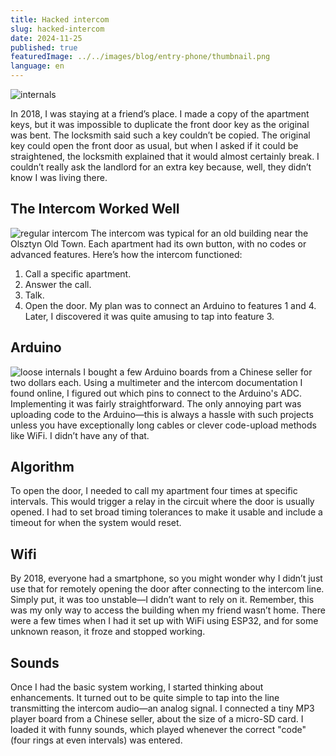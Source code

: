 ```yaml
---
title: Hacked intercom
slug: hacked-intercom
date: 2024-11-25
published: true
featuredImage: ../../images/blog/entry-phone/thumbnail.png
language: en
---
```



![internals](../../images/blog/entry-phone/finished-internals.png "internals")

In 2018, I was staying at a friend’s place. I made a copy of the apartment keys, but it was impossible to duplicate the front door key as the original was bent. The locksmith said such a key couldn’t be copied. The original key could open the front door as usual, but when I asked if it could be straightened, the locksmith explained that it would almost certainly break. I couldn’t really ask the landlord for an extra key because, well, they didn’t know I was living there.

## The Intercom Worked Well
![regular intercom](../../images/blog/entry-phone/external.png "regular intercom")
The intercom was typical for an old building near the Olsztyn Old Town. Each apartment had its own button, with no codes or advanced features. Here’s how the intercom functioned:
1. Call a specific apartment.
2. Answer the call.
3. Talk.
4. Open the door.
My plan was to connect an Arduino to features 1 and 4. Later, I discovered it was quite amusing to tap into feature 3.

## Arduino
![loose internals](../../images/blog/entry-phone/loose-internals.jpg "loose internals")
I bought a few Arduino boards from a Chinese seller for two dollars each. Using a multimeter and the intercom documentation I found online, I figured out which pins to connect to the Arduino's ADC. Implementing it was fairly straightforward. The only annoying part was uploading code to the Arduino—this is always a hassle with such projects unless you have exceptionally long cables or clever code-upload methods like WiFi. I didn’t have any of that.
<Youtube videoId="6tuDXU8ow9M" />


## Algorithm
To open the door, I needed to call my apartment four times at specific intervals. This would trigger a relay in the circuit where the door is usually opened. I had to set broad timing tolerances to make it usable and include a timeout for when the system would reset.
<Youtube videoId="KKOZTo64eQk" />

## Wifi
By 2018, everyone had a smartphone, so you might wonder why I didn’t just use that for remotely opening the door after connecting to the intercom line. Simply put, it was too unstable—I didn’t want to rely on it. Remember, this was my only way to access the building when my friend wasn’t home. There were a few times when I had it set up with WiFi using ESP32, and for some unknown reason, it froze and stopped working.

## Sounds
<Youtube videoId="lfNpqSJsEVw" />
Once I had the basic system working, I started thinking about enhancements. It turned out to be quite simple to tap into the line transmitting the intercom audio—an analog signal. I connected a tiny MP3 player board from a Chinese seller, about the size of a micro-SD card. I loaded it with funny sounds, which played whenever the correct "code" (four rings at even intervals) was entered. 